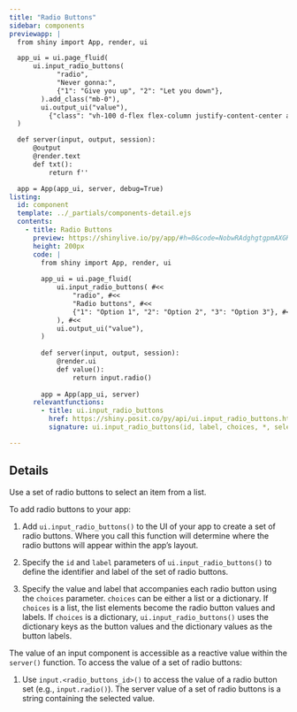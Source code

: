 ```yaml
---
title: "Radio Buttons"
sidebar: components 
previewapp: |
  from shiny import App, render, ui

  app_ui = ui.page_fluid(
      ui.input_radio_buttons( 
            "radio", 
            "Never gonna:", 
            {"1": "Give you up", "2": "Let you down"},
        ).add_class("mb-0"), 
        ui.output_ui("value"),
          {"class": "vh-100 d-flex flex-column justify-content-center align-items-center px-4"}
  )

  def server(input, output, session):
      @output
      @render.text
      def txt():
          return f''

  app = App(app_ui, server, debug=True)
listing:
  id: component
  template: ../_partials/components-detail.ejs
  contents:
    - title: Radio Buttons
      preview: https://shinylive.io/py/app/#h=0&code=NobwRAdghgtgpmAXGKAHVA6VBPMAaMAYwHsIAXOcpMAMwCdiYACAZwAsBLCbJjmVYnTJMAgujxM6lACZw6EgK4cAOtHQB9JUwC8TJVigBzOOpoAbJdIAUqpnb0cMXVArLq6UaR2LqARq7JSFismW3tw5TAPL2JIiTDwu0iAJU9vJn8yQIgWONCIRPsQSIBGSMRQsAB5VDJvArL8SoAmcsqautImVqbIgGY2yI76pgGwAF94gvsASinw-WJXFzclGzAANygLOEi5hKZiojMoFlykSo22AFoSgAY7pmlr8zgADyZtjkMIa44KGAsa6ESgUOhMVBva4AFki41UM1UshorDkGzkVmcrgkSzIKwkLDgZ3qM0QBwAAlIILI6BglAdkUwtjsrKSDuEpGQFHQCliyBhot5Wao0KgdKJ0FZRZoOAS0XJERBVKoJgBdIA
      height: 200px
      code: |
        from shiny import App, render, ui
        
        app_ui = ui.page_fluid(
            ui.input_radio_buttons( #<<
                "radio", #<<
                "Radio buttons", #<<
                {"1": "Option 1", "2": "Option 2", "3": "Option 3"}, #<<
            ), #<<
            ui.output_ui("value"),
        )
        
        def server(input, output, session):
            @render.ui
            def value():
                return input.radio()
        
        app = App(app_ui, server)
      relevantfunctions:
        - title: ui.input_radio_buttons
          href: https://shiny.posit.co/py/api/ui.input_radio_buttons.html
          signature: ui.input_radio_buttons(id, label, choices, *, selected=None, inline=False, width=None)

---
```


:::{#component}
:::

## Details

Use a set of radio buttons to select an item from a list.

To add radio buttons to your app:

  1. Add `ui.input_radio_buttons()` to the UI of your app to create a set of radio buttons. Where you call this function will determine where the radio buttons will appear within the app's layout. 

  2. Specify the `id` and `label` parameters of `ui.input_radio_buttons()` to define the identifier and label of the set of radio buttons.

  3. Specify the value and label that accompanies each radio button using the `choices` parameter. `choices` can be either a list or a dictionary. If `choices` is a list, the list elements become the radio button values and labels. If `choices` is a dictionary, `ui.input_radio_buttons()` uses the dictionary keys as the button values and the dictionary values as the button labels. 

The value of an input component is accessible as a reactive value within the `server()` function. To access the value of a set of radio buttons:

  1. Use `input.<radio_buttons_id>()` to access the value of a radio button set (e.g., `input.radio()`). The server value of a set of radio buttons is a string containing the selected value. 
